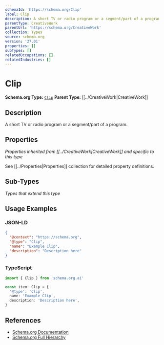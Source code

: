```yaml
---
schemaId: 'https://schema.org/Clip'
label: Clip
description: A short TV or radio program or a segment/part of a program.
parentType: CreativeWork
parentUrl: 'https://schema.org/CreativeWork'
collection: Types
source: schema.org
version: '27.01'
properties: []
subTypes: []
relatedOccupations: []
relatedIndustries: []
---
```

# Clip

**Schema.org Type:** [`Clip`](https://schema.org/Clip)
**Parent Type:** [[../CreativeWork|CreativeWork]]

## Description

A short TV or radio program or a segment/part of a program.

## Properties

*Properties inherited from [[../CreativeWork|CreativeWork]] and specific to this type*

See [[../Properties|Properties]] collection for detailed property definitions.

## Sub-Types

*Types that extend this type*

## Usage Examples

### JSON-LD

```json
{
  "@context": "https://schema.org",
  "@type": "Clip",
  "name": "Example Clip",
  "description": "Description here"
}
```

### TypeScript

```typescript
import { Clip } from 'schema.org.ai'

const item: Clip = {
  '@type': 'Clip',
  name: 'Example Clip',
  description: 'Description here',
}
```

## References

- [Schema.org Documentation](https://schema.org/Clip)
- [Schema.org Full Hierarchy](https://schema.org/docs/full.html)
